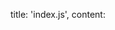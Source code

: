 


  title: 'index.js',
  content: <Script/>
}, {
  title: '_counter.scss',
  content: <Style/>
}]

Pocket is a library for building small applications and universal components that can be rendered by any framework that uses hyperscript functions or [JSX](https://reactjs.org/docs/introducing-jsx.html). Like many frameworks, it provides a component-based model to create interfaces combined with state management, page routing, and style encapsulation.

## How does Pocket work?

<br/>
<CodeTabs tabs={tabs}/>

{/* The [esbuild](https://esbuild.github.io/) plugin [esbuild-plugin-pocket]() makes it easy to compile your components for ReactDOM, Vue.js render functions, Superfine, and Custom Elements (with the help of Superfine). Using a generic compatibility layer components use the same virtual dom used by the parent application.

This compatibility layer enables developers to build components using a generic, simple, and stable architecture without worrying about using complicated web apis, bundling a second view layer, or rebuilding a component for every framework. Pocket makes no compromises. */}

## Prior art

Pocket was influenced by many frameworks. I'd like to showcase the following projects here as the primary sources of inspiration.

+ [Hyperapp](https://github.com/jorgebucaran/hyperapp)
+ [Superfine](https://github.com/jorgebucaran/superfine)
+ [Mithril](https://mithril.js.org/)
+ [Vue.js](https://vuejs.org/)
